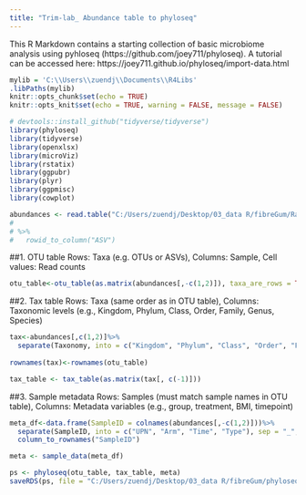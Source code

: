 ```yaml
---
title: "Trim-lab_ Abundance table to phyloseq"
---
```

This R Markdown contains a starting collection of basic microbiome analysis using pyhloseq (https://github.com/joey711/phyloseq). A tutorial can be accessed here: https://joey711.github.io/phyloseq/import-data.html

```r
mylib = 'C:\\Users\\zuendj\\Documents\\R4Libs'
.libPaths(mylib)
knitr::opts_chunk$set(echo = TRUE)
knitr::opts_knit$set(echo = TRUE, warning = FALSE, message = FALSE)

# devtools::install_github("tidyverse/tidyverse") 
library(phyloseq)
library(tidyverse)
library(openxlsx)
library(microViz)
library(rstatix)
library(ggpubr)
library(plyr)
library(ggpmisc)
library(cowplot)
```

```r
abundances <- read.table("C:/Users/zuendj/Desktop/03_data R/fibreGum/Raw_abundances_fibregum_SequencingRun1.csv", sep = ";", header = TRUE)
# 
# %>%
#   rowid_to_column("ASV")
```

##1. OTU table
Rows: Taxa (e.g. OTUs or ASVs), Columns: Sample, Cell values: Read counts

```r
otu_table<-otu_table(as.matrix(abundances[,-c(1,2)]), taxa_are_rows = TRUE)
```

##2. Tax table
Rows: Taxa (same order as in OTU table), Columns: Taxonomic levels (e.g., Kingdom, Phylum, Class, Order, Family, Genus, Species)

```r
tax<-abundances[,c(1,2)]%>%
  separate(Taxonomy, into = c("Kingdom", "Phylum", "Class", "Order", "Family", "Genus", "Species"), sep = ";\\s*", remove = T)
  
rownames(tax)<-rownames(otu_table)

tax_table <- tax_table(as.matrix(tax[, c(-1)]))
```

##3. Sample metadata
Rows: Samples (must match sample names in OTU table), Columns: Metadata variables (e.g., group, treatment, BMI, timepoint)

```r
meta_df<-data.frame(SampleID = colnames(abundances[,-c(1,2)]))%>%
  separate(SampleID, into = c("UPN", "Arm", "Time", "Type"), sep = "_", remove = F)%>%
  column_to_rownames("SampleID")

meta <- sample_data(meta_df)
```

```r
ps <- phyloseq(otu_table, tax_table, meta)
saveRDS(ps, file = "C:/Users/zuendj/Desktop/03_data R/fibreGum/phyloseq_FibreGum_Run1.rds")
```

